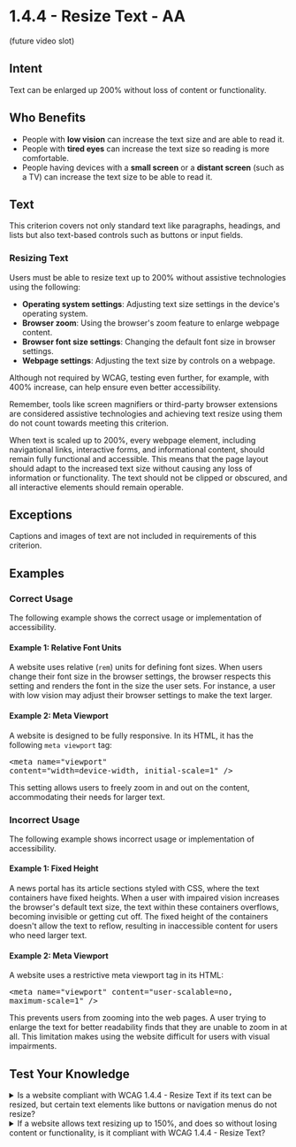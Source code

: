 # 1.4.4 - Resize Text - AA

(future video slot)

## Intent

Text can be enlarged up 200% without loss of content or functionality.

## Who Benefits

- People with **low vision** can increase the text size and are able to read it.
- People with **tired eyes** can increase the text size so reading is more comfortable.
- People having devices with a **small screen** or a **distant screen** (such as a TV) can increase the text size to be able to read it.

## Text

This criterion covers not only standard text like paragraphs, headings, and lists but also text-based controls such as buttons or input fields.

### Resizing Text

Users must be able to resize text up to 200% without assistive technologies using the following:

- **Operating system settings**: Adjusting text size settings in the device's operating system.
- **Browser zoom**: Using the browser's zoom feature to enlarge webpage content.
- **Browser font size settings**: Changing the default font size in browser settings.
- **Webpage settings**: Adjusting the text size by controls on a webpage.

Although not required by WCAG, testing even further, for example, with 400% increase, can help ensure even better accessibility.

Remember, tools like screen magnifiers or third-party browser extensions are considered assistive technologies and achieving text resize using them do not count towards meeting this criterion.

When text is scaled up to 200%, every webpage element, including navigational links, interactive forms, and informational content, should remain fully functional and accessible. This means that the page layout should adapt to the increased text size without causing any loss of information or functionality. The text should not be clipped or obscured, and all interactive elements should remain operable.

## Exceptions

Captions and images of text are not included in requirements of this criterion.

## Examples

### Correct Usage

The following example shows the correct usage or implementation of accessibility.

#### Example 1: Relative Font Units

A website uses relative (`rem`) units for defining font sizes. When users change their font size in the browser settings, the browser respects this setting and renders the font in the size the user sets. For instance, a user with low vision may adjust their browser settings to make the text larger.

#### Example 2: Meta Viewport

A website is designed to be fully responsive. In its HTML, it has the following <code>meta viewport</code> tag: <pre>&lt;meta name=&quot;viewport&quot; content=&quot;width=device-width, initial-scale=1&quot; /&gt;</pre>

This setting allows users to freely zoom in and out on the content, accommodating their needs for larger text.

### Incorrect Usage

The following example shows incorrect usage or implementation of accessibility.

#### Example 1: Fixed Height

A news portal has its article sections styled with CSS, where the text containers have fixed heights. When a user with impaired vision increases the browser's default text size, the text within these containers overflows, becoming invisible or getting cut off. The fixed height of the containers doesn't allow the text to reflow, resulting in inaccessible content for users who need larger text.

#### Example 2: Meta Viewport

A website uses a restrictive meta viewport tag in its HTML: <pre>&lt;meta name=&quot;viewport&quot; content=&quot;user-scalable=no, maximum-scale=1&quot; /&gt;</pre>

This prevents users from zooming into the web pages. A user trying to enlarge the text for better readability finds that they are unable to zoom in at all. This limitation makes using the website difficult for users with visual impairments.

## Test Your Knowledge

<details>
  <summary>
    <span>Is a website compliant with WCAG 1.4.4 - Resize Text if its text can be resized, but certain text elements like buttons or navigation menus do not resize?</span>
  </summary>
  No, it is not compliant. WCAG 1.4.4 - Resize Text requires all text elements, including buttons and navigation menus, to be resizable. If certain elements do not resize, it can impact the usability of the website for users with visual impairments.
</details>

<details>
  <summary>
    <span>If a website allows text resizing up to 150%, and does so without losing content or functionality, is it compliant with WCAG 1.4.4 - Resize Text?</span>
  </summary>
  No, it is not compliant. WCAG 1.4.4 - Resize Text requires that text must be resizable up to 200% without loss of content or functionality.
</details>
